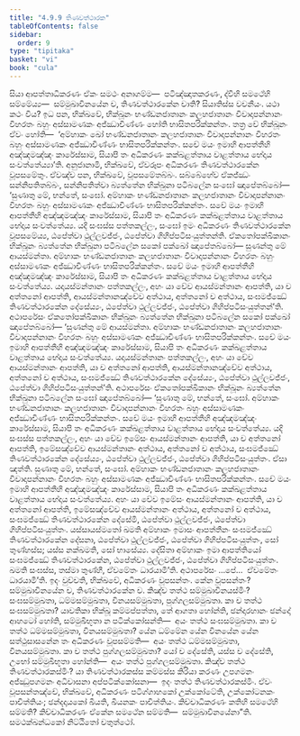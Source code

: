 ```yaml
---
title: "4.9.9 තිණවත්ථාරක"
tableOfContents: false
sidebar:
  order: 9
type: "tipitaka"
basket: "vi"
book: "cula"
---
```



<DynamicBreadcrumb />

<Division number="240" book="cula">

<Paragraph number="993" book="cula">
සියා ආපත්තාධිකරණං ඒකං සමථං අනාගම්ම—  පටිඤ්ඤාතකරණං, ද්වීහි සමථේහි සම්මේය්‍ය—  සම්මුඛාවිනයේන ච, තිණවත්ථාරකේන චාති? සියාතිස්ස වචනීයං. යථා කථං විය? ඉධ පන, භික්ඛවේ, භික්ඛූනං භණ්ඩනජාතානං කලහජාතානං විවාදාපන්නානං විහරතං බහුං අස්සාමණකං අජ්ඣාචිණ්ණං හෝති භාසිතපරික්කන්තං. තත්‍ර චේ භික්ඛූනං ඒවං හෝති—  ‘අම්හාකං ඛෝ භණ්ඩනජාතානං කලහජාතානං විවාදාපන්නානං විහරතං බහුං අස්සාමණකං අජ්ඣාචිණ්ණං භාසිතපරික්කන්තං. සචේ මයං ඉමාහි ආපත්තීහි අඤ්ඤමඤ්ඤං කාරේස්සාම, සියාපි තං අධිකරණං කක්ඛළත්තාය වාළත්තාය භේදාය සංවත්තේය්‍යා’ති. අනුජානාමි, භික්ඛවේ, ඒවරූපං අධිකරණං තිණවත්ථාරකේන වූපසමේතුං. ඒවඤ්ච පන, භික්ඛවේ, වූපසමේතබ්බං. සබ්බේහේව ඒකජ්ඣං සන්නිපතිතබ්බං, සන්නිපතිත්වා බ්‍යත්තේන භික්ඛුනා පටිබලේන සංඝෝ ඤාපේතබ්බෝ—
</Paragraph>

<Paragraph number="994" book="cula">
‘සුණාතු මේ, භන්තේ, සංඝෝ. අම්හාකං භණ්ඩනජාතානං කලහජාතානං විවාදාපන්නානං විහරතං බහුං අස්සාමණකං අජ්ඣාචිණ්ණං භාසිතපරික්කන්තං. සචේ මයං ඉමාහි ආපත්තීහි අඤ්ඤමඤ්ඤං කාරේස්සාම, සියාපි තං අධිකරණං කක්ඛළත්තාය වාළත්තාය භේදාය සංවත්තේය්‍ය. යදි සංඝස්ස පත්තකල්ලං, සංඝෝ ඉමං අධිකරණං තිණවත්ථාරකේන වූපසමේය්‍ය, ඨපේත්වා ථුල්ලවජ්ජං, ඨපේත්වා ගිහිප්පටිසංයුත්තන්ති. ඒකතෝපක්ඛිකානං භික්ඛූනං බ්‍යත්තේන භික්ඛුනා පටිබලේන සකෝ පක්ඛෝ ඤාපේතබ්බෝ—
</Paragraph>

<Paragraph number="995" book="cula">
සුණන්තු මේ ආයස්මන්තා. අම්හාකං භණ්ඩනජාතානං කලහජාතානං විවාදාපන්නානං විහරතං බහුං අස්සාමණකං අජ්ඣාචිණ්ණං භාසිතපරික්කන්තං. සචේ මයං ඉමාහි ආපත්තීහි අඤ්ඤමඤ්ඤං කාරේස්සාම, සියාපි තං අධිකරණං කක්ඛළත්තාය වාළත්තාය භේදාය සංවත්තේය්‍ය. යදායස්මන්තානං පත්තකල්ලං, අහං යා චේව ආයස්මන්තානං ආපත්ති, යා ච අත්තනෝ ආපත්ති, ආයස්මන්තානඤ්චේව අත්ථාය, අත්තනෝ ච අත්ථාය, සංඝමජ්ඣේ තිණවත්ථාරකේන දේසේය්‍යං, ඨපේත්වා ථුල්ලවජ්ජං, ඨපේත්වා ගිහිප්පටිසංයුත්තන්’ති.
</Paragraph>

</Division>
<Division number="241" book="cula">

<Paragraph number="996" book="cula">
අථාපරේසං ඒකතෝපක්ඛිකානං භික්ඛූනං බ්‍යත්තේන භික්ඛුනා පටිබලේන සකෝ පක්ඛෝ ඤාපේතබ්බෝ—
</Paragraph>

<Paragraph number="997" book="cula">
‘සුණන්තු මේ ආයස්මන්තා. අම්හාකං භණ්ඩනජාතානං කලහජාතානං විවාදාපන්නානං විහරතං බහුං අස්සාමණකං අජ්ඣාචිණ්ණං භාසිතපරික්කන්තං. සචේ මයං ඉමාහි ආපත්තීහි අඤ්ඤමඤ්ඤං කාරේස්සාම, සියාපි තං අධිකරණං කක්ඛළත්තාය වාළත්තාය භේදාය සංවත්තේය්‍ය. යදායස්මන්තානං පත්තකල්ලං, අහං යා චේව ආයස්මන්තානං ආපත්ති, යා ච අත්තනෝ ආපත්ති, ආයස්මන්තානඤ්චේව අත්ථාය, අත්තනෝ ච අත්ථාය, සංඝමජ්ඣේ තිණවත්ථාරකේන දේසේය්‍යං, ඨපේත්වා ථුල්ලවජ්ජං, ඨපේත්වා ගිහිප්පටිසංයුත්තන්’ති.
</Paragraph>

</Division>
<Division number="242" book="cula">

<Paragraph number="998" book="cula">
අථාපරේසං ඒකතෝපක්ඛිකානං භික්ඛූනං බ්‍යත්තේන භික්ඛුනා පටිබලේන සංඝෝ ඤාපේතබ්බෝ—
</Paragraph>

<Paragraph number="999" book="cula">
‘සුණාතු මේ, භන්තේ, සංඝෝ. අම්හාකං භණ්ඩනජාතානං කලහජාතානං විවාදාපන්නානං විහරතං බහුං අස්සාමණකං අජ්ඣාචිණ්ණං භාසිතපරික්කන්තං. සචේ මයං ඉමාහි ආපත්තීහි අඤ්ඤමඤ්ඤං කාරේස්සාම, සියාපි තං අධිකරණං කක්ඛළත්තාය වාළත්තාය භේදාය සංවත්තේය්‍ය. යදි සංඝස්ස පත්තකල්ලං, අහං යා චේව ඉමේසං ආයස්මන්තානං ආපත්ති, යා ච අත්තනෝ ආපත්ති, ඉමේසඤ්චේව ආයස්මන්තානං අත්ථාය, අත්තනෝ ච අත්ථාය, සංඝමජ්ඣේ තිණවත්ථාරකේන දේසේය්‍යං, ඨපේත්වා ථුල්ලවජ්ජං, ඨපේත්වා ගිහිප්පටිසංයුත්තං. ඒසා ඤත්ති.
</Paragraph>

<Paragraph number="1000" book="cula">
සුණාතු මේ, භන්තේ, සංඝෝ. අම්හාකං භණ්ඩනජාතානං කලහජාතානං විවාදාපන්නානං විහරතං බහුං අස්සාමණකං අජ්ඣාචිණ්ණං භාසිතපරික්කන්තං. සචේ මයං ඉමාහි ආපත්තීහි අඤ්ඤමඤ්ඤං කාරේස්සාම, සියාපි තං අධිකරණං කක්ඛළත්තාය වාළත්තාය භේදාය සංවත්තේය්‍ය. අහං යා චේව ඉමේසං ආයස්මන්තානං ආපත්ති, යා ච අත්තනෝ ආපත්ති, ඉමේසඤ්චේව ආයස්මන්තානං අත්ථාය, අත්තනෝ ච අත්ථාය, සංඝමජ්ඣේ තිණවත්ථාරකේන දේසේමි, ඨපේත්වා ථුල්ලවජ්ජං, ඨපේත්වා ගිහිප්පටිසංයුත්තං. යස්සායස්මතෝ ඛමති අම්හාකං ඉමාසං ආපත්තීනං සංඝමජ්ඣේ තිණවත්ථාරකේන දේසනා, ඨපේත්වා ථුල්ලවජ්ජං, ඨපේත්වා ගිහිප්පටිසංයුත්තං, සෝ තුණ්හස්ස; යස්ස නක්ඛමති, සෝ භාසේය්‍ය.
</Paragraph>

<Paragraph number="1001" book="cula">
දේසිතා අම්හාකං ඉමා ආපත්තියෝ සංඝමජ්ඣේ තිණවත්ථාරකේන, ඨපේත්වා ථුල්ලවජ්ජං, ඨපේත්වා ගිහිප්පටිසංයුත්තං. ඛමති සංඝස්ස, තස්මා තුණ්හී, ඒවමේතං ධාරයාමී’ති.
</Paragraph>

<Paragraph number="1002" book="cula">
අථාපරේසං …පේ…  ඒවමේතං ධාරයාමී’ති.
</Paragraph>

<Paragraph number="1003" book="cula">
ඉදං වුච්චති, භික්ඛවේ, අධිකරණං වූපසන්තං. කේන වූපසන්තං? සම්මුඛාවිනයේන ච, තිණවත්ථාරකේන ච. කිඤ්ච තත්ථ සම්මුඛාවිනයස්මිං? සංඝසම්මුඛතා, ධම්මසම්මුඛතා, විනයසම්මුඛතා, පුග්ගලසම්මුඛතා.
</Paragraph>

<Paragraph number="1004" book="cula">
කා ච තත්ථ සංඝසම්මුඛතා? යාවතිකා භික්ඛූ කම්මප්පත්තා, තේ ආගතා හෝන්ති, ඡන්දාරහානං ඡන්දෝ ආහටෝ හෝති, සම්මුඛීභූතා න පටික්කෝසන්ති—  අයං තත්ථ සංඝසම්මුඛතා.
</Paragraph>

<Paragraph number="1005" book="cula">
කා ච තත්ථ ධම්මසම්මුඛතා, විනයසම්මුඛතා? යේන ධම්මේන යේන විනයේන යේන සත්ථුසාසනේන තං අධිකරණං වූපසම්මති—  අයං තත්ථ ධම්මසම්මුඛතා, විනයසම්මුඛතා.
</Paragraph>

<Paragraph number="1006" book="cula">
කා ච තත්ථ පුග්ගලසම්මුඛතා? යෝ ච දේසේති, යස්ස ච දේසේති, උභෝ සම්මුඛීභූතා හෝන්ති—  අයං තත්ථ පුග්ගලසම්මුඛතා.
</Paragraph>

<Paragraph number="1007" book="cula">
කිඤ්ච තත්ථ තිණවත්ථාරකස්මිං? යා තිණවත්ථාරකස්ස කම්මස්ස කිරියා කරණං උපගමනං අජ්ඣුපගමනං අධිවාසනා අප්පටික්කෝසනා—  ඉදං තත්ථ තිණවත්ථාරකස්මිං. ඒවං වූපසන්තඤ්චේ, භික්ඛවේ, අධිකරණං පටිග්ගාහකෝ උක්කෝටේති, උක්කෝටනකං පාචිත්තියං; ඡන්දදායකෝ ඛීයති, ඛීයනකං පාචිත්තියං.
</Paragraph>

<Paragraph number="1008" book="cula">
කිච්චාධිකරණං කතිහි සමථේහි සම්මති? කිච්චාධිකරණං ඒකේන සමථේන සම්මති—  සම්මුඛාවිනයේනා”ති.

</Paragraph>
</Division>

<Paragraph number="1009" type="center" book="cula">
සමථක්ඛන්ධකෝ නිට්ඨිතෝ චතුත්ථෝ.
</Paragraph>